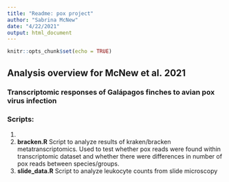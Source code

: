 ```yaml
---
title: "Readme: pox project"
author: "Sabrina McNew"
date: "4/22/2021"
output: html_document
---
```


```r
knitr::opts_chunk$set(echo = TRUE)
```

## Analysis overview for McNew et al. 2021 
### Transcriptomic responses of Galápagos finches to avian pox virus infection

### Scripts: 
1) 
2) **bracken.R** Script to analyze results of kraken/bracken metatranscriptomics. 
Used to test whether pox reads were found within transcriptomic dataset and whether
there were differences in number of pox reads between species/groups.
3) **slide_data.R** Script to analyze leukocyte counts from slide microscopy